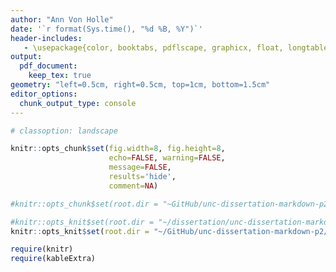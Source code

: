 ```yaml
---
author: "Ann Von Holle"
date: '`r format(Sys.time(), "%d %B, %Y")`'
header-includes:
   - \usepackage{color, booktabs, pdflscape, graphicx, float, longtable, lscape}
output:
  pdf_document:
    keep_tex: true
geometry: "left=0.5cm, right=0.5cm, top=1cm, bottom=1.5cm"
editor_options: 
  chunk_output_type: console
---
```


<!-- NOTE: copied this file from ../includes/scripts/paper2/bch-read-all-bf-pdfversion.Rmd -->

```r

# classoption: landscape

knitr::opts_chunk$set(fig.width=8, fig.height=8,
                      echo=FALSE, warning=FALSE,
                      message=FALSE, 
                      results='hide',
                      comment=NA)

#knitr::opts_chunk$set(root.dir = "~GitHub/unc-dissertation-markdown-p2/includes/scripts/paper1/sitar-rev5")

#knitr::opts_knit$set(root.dir = "~/dissertation/unc-dissertation-markdown-p2/includes/scripts/paper2")
knitr::opts_knit$set(root.dir = "~/GitHub/unc-dissertation-markdown-p2/includes/scripts/paper2")


```

```r
require(knitr)
require(kableExtra)
```

 <!-- see https://tex.stackexchange.com/questions/84506/landscape-mode-causes-a-blankpage -->

\afterpage{
\begin{landscape}

\chapter{Graffar Index Component Description\label{appgraffar}}


```r

## Nonlinear mixed effects model fit evaluation: BIC for all evaluated models

# load the data from /paper1/sitar-rev5/tables-ms.Rmd
# for graffar indices

load(file="../paper1/sitar-rev5/graffar-info.Rdata") # table.graffar3 data frame
```


```r

kable(table.graffar3,  
        booktabs=T, 
        row.names = F,
        escape=T,
        format="latex",
      longtable=T,
      caption="Description of items used for Graffar index",
        col.names = c("Graffar item", "Scale", "n(%)")) %>%
  kable_styling(latex_options = c("HOLD_position", "striped", "scale_down",
                                  "repeat_header"),
                font_size = 9,
                stripe_color="vlg") %>%
  column_spec(1, width = "20em")

```


\end{landscape}
}